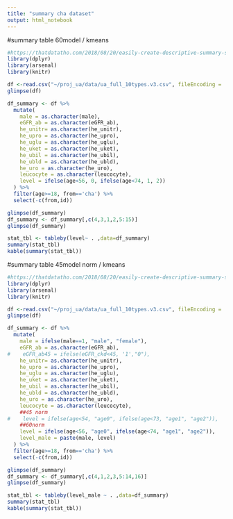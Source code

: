 ```yaml
---
title: "summary cha dataset"
output: html_notebook
---
```

#summary table 60model / kmeans
```r
#https://thatdatatho.com/2018/08/20/easily-create-descriptive-summary-statistic-tables-r-studio/
library(dplyr)
library(arsenal)
library(knitr)

df <-read.csv("~/proj_ua/data/ua_full_10types.v3.csv", fileEncoding = 'utf-8')
glimpse(df)

df_summary <- df %>%
  mutate(
    male = as.character(male),
    eGFR_ab = as.character(eGFR_ab),
    he_unitr= as.character(he_unitr),
    he_upro = as.character(he_upro),
    he_uglu = as.character(he_uglu),
    he_uket = as.character(he_uket),
    he_ubil = as.character(he_ubil),
    he_ubld = as.character(he_ubld),
    he_uro = as.character(he_uro),
    leucocyte = as.character(leucocyte),
    level = ifelse(age<56, 0, ifelse(age<74, 1, 2))
  ) %>%
  filter(age>=18, from=='cha') %>%
  select(-c(from,id))

glimpse(df_summary)
df_summary <- df_summary[,c(4,3,1,2,5:15)]
glimpse(df_summary)

stat_tbl <- tableby(level~ . ,data=df_summary)
summary(stat_tbl)
kable(summary(stat_tbl))
```

#summary table 45model norm / kmeans
```r
#https://thatdatatho.com/2018/08/20/easily-create-descriptive-summary-statistic-tables-r-studio/
library(dplyr)
library(arsenal)
library(knitr)

df <-read.csv("~/proj_ua/data/ua_full_10types.v3.csv", fileEncoding = 'utf-8')
glimpse(df)

df_summary <- df %>%
  mutate(
    male = ifelse(male==1, "male", "female"),
    eGFR_ab = as.character(eGFR_ab),
#    eGFR_ab45 = ifelse(eGFR_ckd<45, '1',"0"),
    he_unitr= as.character(he_unitr),
    he_upro = as.character(he_upro),
    he_uglu = as.character(he_uglu),
    he_uket = as.character(he_uket),
    he_ubil = as.character(he_ubil),
    he_ubld = as.character(he_ubld),
    he_uro = as.character(he_uro),
    leucocyte = as.character(leucocyte),
    ##45 norm
#    level = ifelse(age<54, "age0", ifelse(age<73, "age1", "age2")),
    ##60norm
    level = ifelse(age<56, "age0", ifelse(age<74, "age1", "age2")),
    level_male = paste(male, level)
  ) %>%
  filter(age>=18, from=='cha') %>%
  select(-c(from,id))

glimpse(df_summary)
df_summary <- df_summary[,c(4,1,2,3,5:14,16)]
glimpse(df_summary)

stat_tbl <- tableby(level_male ~ . ,data=df_summary)
summary(stat_tbl)
kable(summary(stat_tbl))
```